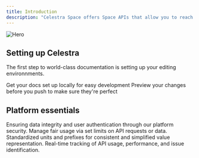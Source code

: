 ```yaml
---
title: Introduction
description: "Celestra Space offers Space APIs that allow you to reach the stars faster than if you were to build it yourself"
---
```


<Frame type="glass">
  <img className="block" src="/images/hero.png" alt="Hero" />
</Frame>

## Setting up Celestra

The first step to world-class documentation is setting up your editing environnments.

<CardGroup cols={2}>
  <Card
    title="Create an account"
    icon="user-astronaut"
    href="https://www.celestra.space/signup"
  >
    Get your docs set up locally for easy development
  </Card>
  <Card
    title="Set up your account"
    icon="rocket"
    href="https://www.celestra.space/console"
  >
    Preview your changes before you push to make sure they're perfect
  </Card>
</CardGroup>

## Platform essentials

<CardGroup cols={2}>
  <Card title="Security" icon="shield" href="/essentials/security">
    Ensuring data integrity and user authentication through our platform
    security.
  </Card>
  <Card title="Quotas" icon="less-than-equal" href="/essentials/quotas">
    Manage fair usage via set limits on API requests or data.
  </Card>
  <Card title="Units and prefixes" icon="infinity" href="/essentials/units">
    Standardized units and prefixes for consistent and simplified value
    representation.
  </Card>
  <Card title="Monitoring" icon="wave-square" href="/essentials/monitoring">
    Real-time tracking of API usage, performance, and issue identification.
  </Card>
</CardGroup>
